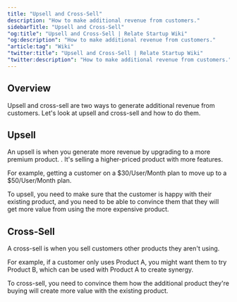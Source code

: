 ```yaml
---
title: "Upsell and Cross-Sell"
description: "How to make additional revenue from customers."
sidebarTitle: "Upsell and Cross-Sell"
"og:title": "Upsell and Cross-Sell | Relate Startup Wiki"
"og:description": "How to make additional revenue from customers."
"article:tag": "Wiki"
"twitter:title": "Upsell and Cross-Sell | Relate Startup Wiki"
"twitter:description": "How to make additional revenue from customers."
---
```


## Overview

Upsell and cross-sell are two ways to generate additional revenue from customers. Let's look at upsell and cross-sell and how to do them. 

## Upsell

An upsell is when you generate more revenue by upgrading to a more premium product. . It's selling a higher-priced product with more features. 

For example, getting a customer on a $30/User/Month plan to move up to a $50/User/Month plan. 

To upsell, you need to make sure that the customer is happy with their existing product, and you need to be able to convince them that they will get more value from using the more expensive product. 

## Cross-Sell

A cross-sell is when you sell customers other products they aren't using.

For example, if a customer only uses Product A, you might want them to try Product B, which can be used with Product A to create synergy. 

To cross-sell, you need to convince them how the additional product they're buying will create more value with the existing product.
